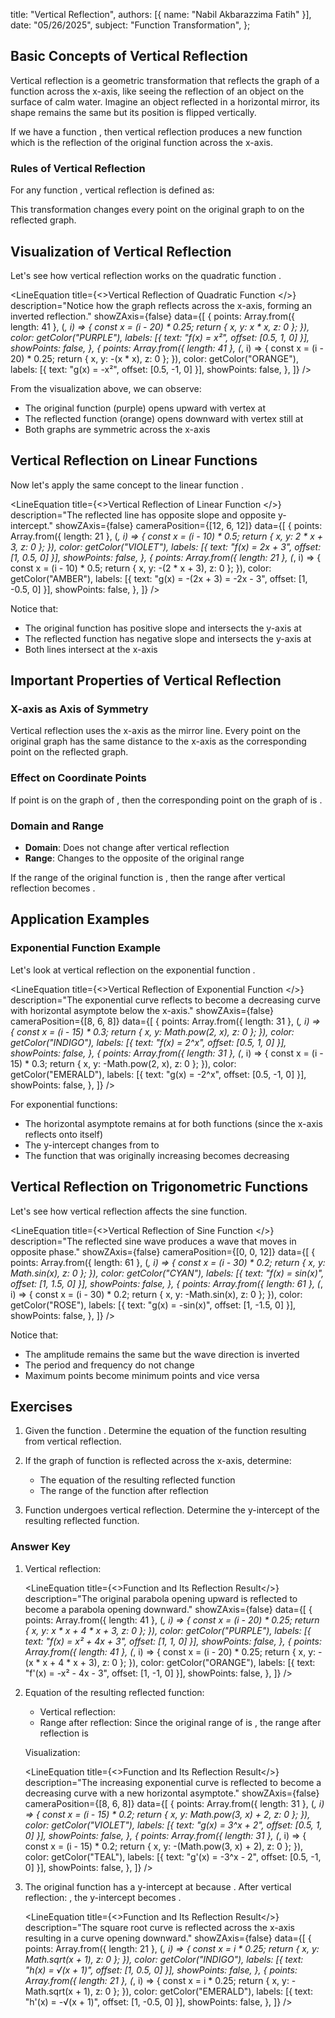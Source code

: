   title: "Vertical Reflection",
  authors: [{ name: "Nabil Akbarazzima Fatih" }],
  date: "05/26/2025",
  subject: "Function Transformation",
};


## Basic Concepts of Vertical Reflection

Vertical reflection is a geometric transformation that reflects the graph of a function across the x-axis, like seeing the reflection of an object on the surface of calm water. Imagine an object reflected in a horizontal mirror, its shape remains the same but its position is flipped vertically.

If we have a function <InlineMath math="f(x)" />, then vertical reflection produces a new function <InlineMath math="g(x) = -f(x)" /> which is the reflection of the original function across the x-axis.

### Rules of Vertical Reflection

For any function <InlineMath math="f(x)" />, vertical reflection is defined as:

<BlockMath math="g(x) = -f(x)" />

This transformation changes every point <InlineMath math="(x, y)" /> on the original graph to <InlineMath math="(x, -y)" /> on the reflected graph.

## Visualization of Vertical Reflection

Let's see how vertical reflection works on the quadratic function <InlineMath math="f(x) = x^2" />.

<LineEquation
  title={<>Vertical Reflection of Quadratic Function <InlineMath math="f(x) = x^2" /></>}
  description="Notice how the graph reflects across the x-axis, forming an inverted reflection."
  showZAxis={false}
  data={[
    {
      points: Array.from({ length: 41 }, (_, i) => {
        const x = (i - 20) * 0.25;
        return { x, y: x * x, z: 0 };
      }),
      color: getColor("PURPLE"),
      labels: [{ text: "f(x) = x²", offset: [0.5, 1, 0] }],
      showPoints: false,
    },
    {
      points: Array.from({ length: 41 }, (_, i) => {
        const x = (i - 20) * 0.25;
        return { x, y: -(x * x), z: 0 };
      }),
      color: getColor("ORANGE"),
      labels: [{ text: "g(x) = -x²", offset: [0.5, -1, 0] }],
      showPoints: false,
    },
  ]}
/>

From the visualization above, we can observe:
- The original function <InlineMath math="f(x) = x^2" /> (purple) opens upward with vertex at <InlineMath math="(0, 0)" />
- The reflected function <InlineMath math="g(x) = -x^2" /> (orange) opens downward with vertex still at <InlineMath math="(0, 0)" />
- Both graphs are symmetric across the x-axis

## Vertical Reflection on Linear Functions

Now let's apply the same concept to the linear function <InlineMath math="f(x) = 2x + 3" />.

<LineEquation
  title={<>Vertical Reflection of Linear Function <InlineMath math="f(x) = 2x + 3" /></>}
  description="The reflected line has opposite slope and opposite y-intercept."
  showZAxis={false}
  cameraPosition={[12, 6, 12]}
  data={[
    {
      points: Array.from({ length: 21 }, (_, i) => {
        const x = (i - 10) * 0.5;
        return { x, y: 2 * x + 3, z: 0 };
      }),
      color: getColor("VIOLET"),
      labels: [{ text: "f(x) = 2x + 3", offset: [1, 0.5, 0] }],
      showPoints: false,
    },
    {
      points: Array.from({ length: 21 }, (_, i) => {
        const x = (i - 10) * 0.5;
        return { x, y: -(2 * x + 3), z: 0 };
      }),
      color: getColor("AMBER"),
      labels: [{ text: "g(x) = -(2x + 3) = -2x - 3", offset: [1, -0.5, 0] }],
      showPoints: false,
    },
  ]}
/>

Notice that:
- The original function <InlineMath math="f(x) = 2x + 3" /> has positive slope and intersects the y-axis at <InlineMath math="(0, 3)" />
- The reflected function <InlineMath math="g(x) = -2x - 3" /> has negative slope and intersects the y-axis at <InlineMath math="(0, -3)" />
- Both lines intersect at the x-axis

## Important Properties of Vertical Reflection

### X-axis as Axis of Symmetry

Vertical reflection uses the x-axis as the mirror line. Every point on the original graph has the same distance to the x-axis as the corresponding point on the reflected graph.

### Effect on Coordinate Points

If point <InlineMath math="(a, b)" /> is on the graph of <InlineMath math="f(x)" />, then the corresponding point on the graph of <InlineMath math="-f(x)" /> is <InlineMath math="(a, -b)" />.

### Domain and Range

- **Domain**: Does not change after vertical reflection
- **Range**: Changes to the opposite of the original range

If the range of the original function is <InlineMath math="[c, d]" />, then the range after vertical reflection becomes <InlineMath math="[-d, -c]" />.

## Application Examples

### Exponential Function Example

Let's look at vertical reflection on the exponential function <InlineMath math="f(x) = 2^x" />.

<LineEquation
  title={<>Vertical Reflection of Exponential Function <InlineMath math="f(x) = 2^x" /></>}
  description="The exponential curve reflects to become a decreasing curve with horizontal asymptote below the x-axis."
  showZAxis={false}
  cameraPosition={[8, 6, 8]}
  data={[
    {
      points: Array.from({ length: 31 }, (_, i) => {
        const x = (i - 15) * 0.3;
        return { x, y: Math.pow(2, x), z: 0 };
      }),
      color: getColor("INDIGO"),
      labels: [{ text: "f(x) = 2^x", offset: [0.5, 1, 0] }],
      showPoints: false,
    },
    {
      points: Array.from({ length: 31 }, (_, i) => {
        const x = (i - 15) * 0.3;
        return { x, y: -Math.pow(2, x), z: 0 };
      }),
      color: getColor("EMERALD"),
      labels: [{ text: "g(x) = -2^x", offset: [0.5, -1, 0] }],
      showPoints: false,
    },
  ]}
/>

For exponential functions:
- The horizontal asymptote remains at <InlineMath math="y = 0" /> for both functions (since the x-axis reflects onto itself)
- The y-intercept changes from <InlineMath math="(0, 1)" /> to <InlineMath math="(0, -1)" />
- The function that was originally increasing becomes decreasing

## Vertical Reflection on Trigonometric Functions

Let's see how vertical reflection affects the sine function.

<LineEquation
  title={<>Vertical Reflection of Sine Function <InlineMath math="f(x) = \sin(x)" /></>}
  description="The reflected sine wave produces a wave that moves in opposite phase."
  showZAxis={false}
  cameraPosition={[0, 0, 12]}
  data={[
    {
      points: Array.from({ length: 61 }, (_, i) => {
        const x = (i - 30) * 0.2;
        return { x, y: Math.sin(x), z: 0 };
      }),
      color: getColor("CYAN"),
      labels: [{ text: "f(x) = sin(x)", offset: [1, 1.5, 0] }],
      showPoints: false,
    },
    {
      points: Array.from({ length: 61 }, (_, i) => {
        const x = (i - 30) * 0.2;
        return { x, y: -Math.sin(x), z: 0 };
      }),
      color: getColor("ROSE"),
      labels: [{ text: "g(x) = -sin(x)", offset: [1, -1.5, 0] }],
      showPoints: false,
    },
  ]}
/>

Notice that:
- The amplitude remains the same but the wave direction is inverted
- The period and frequency do not change
- Maximum points become minimum points and vice versa

## Exercises

1. Given the function <InlineMath math="f(x) = x^2 + 4x + 3" />. Determine the equation of the function resulting from vertical reflection.

2. If the graph of function <InlineMath math="g(x) = 3^x + 2" /> is reflected across the x-axis, determine:
   - The equation of the resulting reflected function
   - The range of the function after reflection

3. Function <InlineMath math="h(x) = \sqrt{x + 1}" /> undergoes vertical reflection. Determine the y-intercept of the resulting reflected function.

### Answer Key

1. Vertical reflection: <InlineMath math="f'(x) = -f(x) = -(x^2 + 4x + 3) = -x^2 - 4x - 3" />

   <LineEquation
     title={<>Function <InlineMath math="f(x) = x^2 + 4x + 3" /> and Its Reflection Result</>}
     description="The original parabola opening upward is reflected to become a parabola opening downward."
     showZAxis={false}
     data={[
       {
         points: Array.from({ length: 41 }, (_, i) => {
           const x = (i - 20) * 0.25;
           return { x, y: x * x + 4 * x + 3, z: 0 };
         }),
         color: getColor("PURPLE"),
         labels: [{ text: "f(x) = x² + 4x + 3", offset: [1, 1, 0] }],
         showPoints: false,
       },
       {
         points: Array.from({ length: 41 }, (_, i) => {
           const x = (i - 20) * 0.25;
           return { x, y: -(x * x + 4 * x + 3), z: 0 };
         }),
         color: getColor("ORANGE"),
         labels: [{ text: "f'(x) = -x² - 4x - 3", offset: [1, -1, 0] }],
         showPoints: false,
       },
     ]}
   />

2. Equation of the resulting reflected function:
    
   - Vertical reflection: <InlineMath math="g'(x) = -(3^x + 2) = -3^x - 2" />
   - Range after reflection: Since the original range of <InlineMath math="g(x) = 3^x + 2" /> is <InlineMath math="(2, \infty)" />, the range after reflection is <InlineMath math="(-\infty, -2)" />

   Visualization:

   <LineEquation
     title={<>Function <InlineMath math="g(x) = 3^x + 2" /> and Its Reflection Result</>}
     description="The increasing exponential curve is reflected to become a decreasing curve with a new horizontal asymptote."
     showZAxis={false}
     cameraPosition={[8, 6, 8]}
     data={[
       {
         points: Array.from({ length: 31 }, (_, i) => {
           const x = (i - 15) * 0.2;
           return { x, y: Math.pow(3, x) + 2, z: 0 };
         }),
         color: getColor("VIOLET"),
         labels: [{ text: "g(x) = 3^x + 2", offset: [0.5, 1, 0] }],
         showPoints: false,
       },
       {
         points: Array.from({ length: 31 }, (_, i) => {
           const x = (i - 15) * 0.2;
           return { x, y: -(Math.pow(3, x) + 2), z: 0 };
         }),
         color: getColor("TEAL"),
         labels: [{ text: "g'(x) = -3^x - 2", offset: [0.5, -1, 0] }],
         showPoints: false,
       },
     ]}
   />

3. The original function <InlineMath math="h(x) = \sqrt{x + 1}" /> has a y-intercept at <InlineMath math="(0, 1)" /> because <InlineMath math="h(0) = \sqrt{0 + 1} = 1" />.
   After vertical reflection: <InlineMath math="h'(x) = -\sqrt{x + 1}" />, the y-intercept becomes <InlineMath math="(0, -1)" />.

   <LineEquation
     title={<>Function <InlineMath math="h(x) = \sqrt{x + 1}" /> and Its Reflection Result</>}
     description="The square root curve is reflected across the x-axis resulting in a curve opening downward."
     showZAxis={false}
     data={[
       {
         points: Array.from({ length: 21 }, (_, i) => {
           const x = i * 0.25;
           return { x, y: Math.sqrt(x + 1), z: 0 };
         }),
         color: getColor("INDIGO"),
         labels: [{ text: "h(x) = √(x + 1)", offset: [1, 0.5, 0] }],
         showPoints: false,
       },
       {
         points: Array.from({ length: 21 }, (_, i) => {
           const x = i * 0.25;
           return { x, y: -Math.sqrt(x + 1), z: 0 };
         }),
         color: getColor("EMERALD"),
         labels: [{ text: "h'(x) = -√(x + 1)", offset: [1, -0.5, 0] }],
         showPoints: false,
       },
     ]}
   />